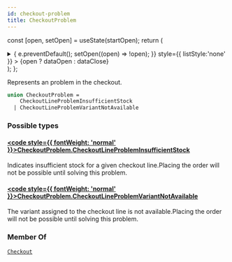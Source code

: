 ```yaml
---
id: checkout-problem
title: CheckoutProblem
---
```






const [open, setOpen] = useState(startOpen);
return (
<details {...(open ? { open: true } : {})} className="details" style={{ border:'none', boxShadow:'none', background:'var(--ifm-background-color)' }}>
<summary
onClick={(e) => {
e.preventDefault();
setOpen((open) => !open);
}}
style={{ listStyle:'none' }} >
{open ? dataOpen : dataClose}
</summary>
{open && children}
</details>
);
};

Represents an problem in the checkout.

```graphql
union CheckoutProblem =
    CheckoutLineProblemInsufficientStock
  | CheckoutLineProblemVariantNotAvailable
```

### Possible types

#### [<code style={{ fontWeight: 'normal' }}>CheckoutProblem.<b>CheckoutLineProblemInsufficientStock</b></code>](../../../api-reference/checkout/objects/checkout-line-problem-insufficient-stock.mdx) <Badge class="badge badge--secondary" text="object"/> <Badge class="badge badge--secondary" text="checkout"/>

Indicates insufficient stock for a given checkout line.Placing the order will not be possible until solving this problem.

#### [<code style={{ fontWeight: 'normal' }}>CheckoutProblem.<b>CheckoutLineProblemVariantNotAvailable</b></code>](../../../api-reference/checkout/objects/checkout-line-problem-variant-not-available.mdx) <Badge class="badge badge--secondary" text="object"/> <Badge class="badge badge--secondary" text="checkout"/>

The variant assigned to the checkout line is not available.Placing the order will not be possible until solving this problem.

### Member Of

[`Checkout`](../../../api-reference/checkout/objects/checkout.mdx) <Badge class="badge badge--secondary" text="object"/>
